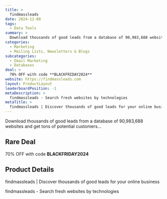 ```yaml
---
title: >
  findmassleads
date: 2024-12-08
tags:
  - Data Tools
summary: >
  Download thousands of good leads from a database of 90,983,688 websites and get tons of potential customers...
categories:
  - Marketing
  - Mailing Lists, Newsletters & Blogs
subcategories:
  - Email Marketing
  - Databases
deal: >
  70% OFF with code **BLACKFRIDAY2024**
website: https://findmassleads.com
layout: ProductLayout
leaderboardPosition: -1
metaDescription: >
  findmassleads - Search fresh websites by technologies
metaTitle: >
  findmassleads | Discover thousands of good leads for your online business
---
```

Download thousands of good leads from a database of 90,983,688 websites and get tons of potential customers...

## Rare Deal

70% OFF with code **BLACKFRIDAY2024**

## Product Details

findmassleads | Discover thousands of good leads for your online business

findmassleads - Search fresh websites by technologies
